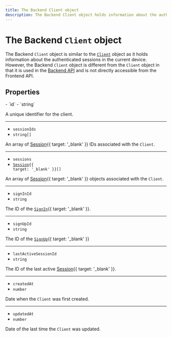 ```yaml
---
title: The Backend Client object
description: The Backend Client object holds information about the authenticated sessions in the current device. However, the Backend Client object is different from the Client object in that it is used in the Backend API.
---
```


# The Backend `Client` object

The Backend `Client` object is similar to the [`Client`](/docs/references/javascript/client) object as it holds information about the authenticated sessions in the current device. However, the Backend `Client` object is different from the `Client` object in that it is used in the [Backend API](/docs/reference/backend-api/tag/Clients#operation/GetClient) and is not directly accessible from the Frontend API.

## Properties

<Properties>
  - `id`
  - `string`

  A unique identifier for the client.

  ---

  - `sessionIds`
  - `string[]`

  An array of [Session](/docs/references/javascript/session){{ target: '_blank' }} IDs associated with the `Client`.

  ---

  - `sessions`
  - <code>[Session](/docs/references/javascript/session){{ target: '_blank' }}\[]</code>

  An array of [Session](/docs/references/javascript/session){{ target: '_blank' }} objects associated with the `Client`.

  ---

  - `signInId`
  - `string`

  The ID of the [`SignIn`](/docs/references/javascript/sign-in/sign-in){{ target: '_blank' }}.

  ---

  - `signUpId`
  - `string`

  The ID of the [`SignUp`](/docs/references/javascript/sign-up/sign-up){{ target: '_blank' }}

  ---

  - `lastActiveSessionId`
  - `string`

  The ID of the last active [Session](/docs/references/javascript/session){{ target: '_blank' }}.

  ---

  - `createdAt`
  - `number`

  Date when the `Client` was first created.

  ---

  - `updatedAt`
  - `number`

  Date of the last time the `Client` was updated.
</Properties>

